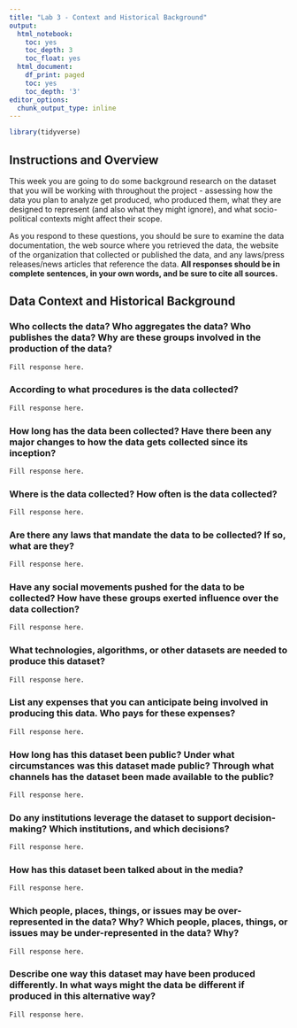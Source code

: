 ```yaml
---
title: "Lab 3 - Context and Historical Background"
output:
  html_notebook:
    toc: yes
    toc_depth: 3
    toc_float: yes
  html_document:
    df_print: paged
    toc: yes
    toc_depth: '3'
editor_options:
  chunk_output_type: inline
---
```


```r
library(tidyverse)
```


## Instructions and Overview

This week you are going to do some background research on the dataset that you will be working with throughout the project - assessing how the data you plan to analyze get produced, who produced them, what they are designed to represent (and also what they might ignore), and what socio-political contexts might affect their scope.  

As you respond to these questions, you should be sure to examine the data documentation, the web source where you retrieved the data, the website of the organization that collected or published the data, and any laws/press releases/news articles that reference the data. **All responses should be in complete sentences, in your own words, and be sure to cite all sources.** 


## Data Context and Historical Background

### Who collects the data? Who aggregates the data? Who publishes the data? Why are these groups involved in the production of the data?

```r
Fill response here. 
```

### According to what procedures is the data collected?

```r
Fill response here. 
```

### How long has the data been collected? Have there been any major changes to how the data gets collected since its inception?

```r
Fill response here. 
```

### Where is the data collected? How often is the data collected?

```r
Fill response here. 
```

### Are there any laws that mandate the data to be collected? If so, what are they?

```r
Fill response here. 
```

### Have any social movements pushed for the data to be collected? How have these groups exerted influence over the data collection?

```r
Fill response here. 
```

### What technologies, algorithms, or other datasets are needed to produce this dataset?

```r
Fill response here. 
```

### List any expenses that you can anticipate being involved in producing this data. Who pays for these expenses?

```r
Fill response here. 
```

### How long has this dataset been public? Under what circumstances was this dataset made public? Through what channels has the dataset been made available to the public?

```r
Fill response here. 
```

### Do any institutions leverage the dataset to support decision-making? Which institutions, and which decisions?

```r
Fill response here. 
```

### How has this dataset been talked about in the media?

```r
Fill response here. 
```

### Which people, places, things, or issues may be over-represented in the data? Why? Which people, places, things, or issues may be under-represented in the data? Why?

```r
Fill response here. 
```


### Describe one way this dataset may have been produced differently. In what ways might the data be different if produced in this alternative way?

```r
Fill response here. 
```
